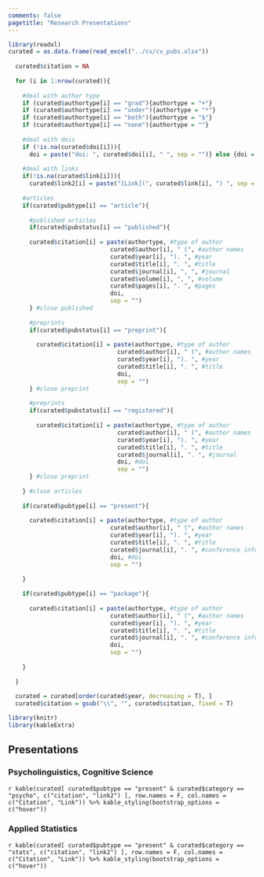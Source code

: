 ```yaml
---
comments: false
pagetitle: "Research Presentations"
---
```


<style>
.table-hover > tbody > tr:hover { 
  background-color: #bebcff;
}
</style>


```r
library(readxl) 
curated = as.data.frame(read_excel("../cv/cv_pubs.xlsx"))  
  
  curated$citation = NA
  
  for (i in 1:nrow(curated)){
    
    #deal with author type
    if (curated$authortype[i] == "grad"){authortype = "+"}
    if (curated$authortype[i] == "under"){authortype = "*"}
    if (curated$authortype[i] == "both"){authortype = "$"}
    if (curated$authortype[i] == "none"){authortype = ""}
    
    #deal with dois
    if (!is.na(curated$doi[i])){
      doi = paste("doi: ", curated$doi[i], " ", sep = "")} else {doi = " "}
    
    #deal with links
    if(!is.na(curated$link[i])){
      curated$link2[i] = paste("[Link](", curated$link[i], ") ", sep = "")} else {curated$link2[i] = "NA"}
    
    #articles
    if(curated$pubtype[i] == "article"){
      
      #published articles
      if(curated$pubstatus[i] == "published"){
      
      curated$citation[i] = paste(authortype, #type of author
                             curated$author[i], " (", #author names
                             curated$year[i], "). ", #year
                             curated$title[i], ". ", #title
                             curated$journal[i], ", ", #journal
                             curated$volume[i], ", ", #volume
                             curated$pages[i], ". ", #pages
                             doi,
                             sep = "")
      } #close published
      
      #preprints
      if(curated$pubstatus[i] == "preprint"){
        
        curated$citation[i] = paste(authortype, #type of author
                               curated$author[i], " (", #author names
                               curated$year[i], "). ", #year
                               curated$title[i], ". ", #title
                               doi,
                               sep = "")
      } #close preprint
      
      #preprints
      if(curated$pubstatus[i] == "registered"){
        
        curated$citation[i] = paste(authortype, #type of author
                               curated$author[i], " (", #author names
                               curated$year[i], "). ", #year
                               curated$title[i], ". ", #title
                               curated$journal[i], ". ", #journal
                               doi, #doi
                               sep = "")
      } #close preprint
      
    } #close articles
    
    if(curated$pubtype[i] == "present"){
      
      curated$citation[i] = paste(authortype, #type of author
                             curated$author[i], " (", #author names
                             curated$year[i], "). ", #year
                             curated$title[i], ". ", #title
                             curated$journal[i], ". ", #conference information
                             doi, #doi
                             sep = "")
      
    }
    
    if(curated$pubtype[i] == "package"){
      
      curated$citation[i] = paste(authortype, #type of author
                             curated$author[i], " (", #author names
                             curated$year[i], "). ", #year
                             curated$title[i], ". ", #title
                             curated$journal[i], ". ", #conference information
                             doi, 
                             sep = "")
      
    }
    
  }
  
  curated = curated[order(curated$year, decreasing = T), ]
  curated$citation = gsub("\\", "", curated$citation, fixed = T)

library(knitr)
library(kableExtra)
```

## Presentations

### Psycholinguistics, Cognitive Science

`r kable(curated[ curated$pubtype == "present" & curated$category == "psycho", c("citation", "link2") ], row.names = F, col.names = c("Citation", "Link")) %>% kable_styling(bootstrap_options = c("hover"))`

### Applied Statistics

`r kable(curated[ curated$pubtype == "present" & curated$category == "stats", c("citation", "link2") ], row.names = F, col.names = c("Citation", "Link")) %>% kable_styling(bootstrap_options = c("hover"))`
